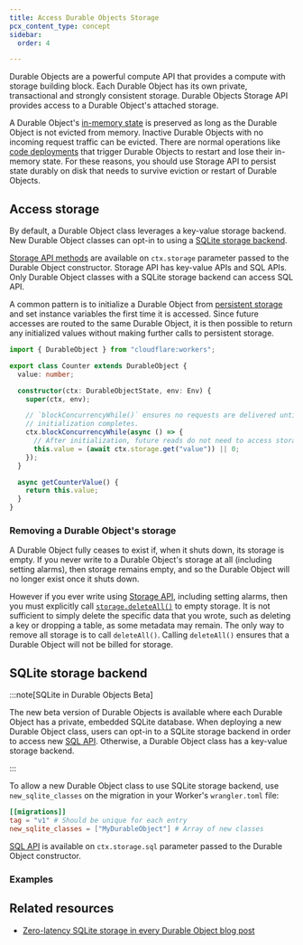 ```yaml
---
title: Access Durable Objects Storage
pcx_content_type: concept
sidebar:
  order: 4

---
```



<GlossaryTooltip term="Durable Object">Durable Objects</GlossaryTooltip> are a powerful compute API that provides a compute with storage building block. Each Durable Object has its own private, transactional and strongly consistent storage. Durable Objects <GlossaryTooltip term="Storage API">Storage API</GlossaryTooltip> provides access to a Durable Object's attached storage.

A Durable Object's [in-memory state](/durable-objects/reference/in-memory-state/) is preserved as long as the Durable Object is not evicted from memory. Inactive Durable Objects with no incoming request traffic can be evicted. There are normal operations like [code deployments](/workers/configuration/versions-and-deployments/) that trigger Durable Objects to restart and lose their in-memory state. For these reasons, you should use Storage API to persist state durably on disk that needs to survive eviction or restart of Durable Objects.

## Access storage

By default, a <GlossaryTooltip term="Durable Object class">Durable Object class</GlossaryTooltip> leverages a key-value storage backend. New Durable Object classes can opt-in to using a [SQLite storage backend](/durable-objects/best-practices/access-durable-objects-storage/#sqlite-storage-backend).

[Storage API methods](/durable-objects/api/storage-api/#methods) are available on `ctx.storage` parameter passed to the Durable Object constructor. Storage API has key-value APIs and SQL APIs. Only Durable Object classes with a SQLite storage backend can access SQL API.

A common pattern is to initialize a Durable Object from [persistent storage](/durable-objects/api/storage-api/) and set instance variables the first time it is accessed. Since future accesses are routed to the same Durable Object, it is then possible to return any initialized values without making further calls to persistent storage.

```ts
import { DurableObject } from "cloudflare:workers";

export class Counter extends DurableObject {
  value: number;

  constructor(ctx: DurableObjectState, env: Env) {
    super(ctx, env);

    // `blockConcurrencyWhile()` ensures no requests are delivered until
    // initialization completes.
    ctx.blockConcurrencyWhile(async () => {
      // After initialization, future reads do not need to access storage.
      this.value = (await ctx.storage.get("value")) || 0;
    });
  }

  async getCounterValue() {
    return this.value;
  }
}
```
### Removing a Durable Object's storage

A Durable Object fully ceases to exist if, when it shuts down, its storage is empty. If you never write to a Durable Object's storage at all (including setting <GlossaryTooltip term="alarm">alarms</GlossaryTooltip>), then storage remains empty, and so the Durable Object will no longer exist once it shuts down.

However if you ever write using [Storage API](/durable-objects/api/storage-api/), including setting alarms, then you must explicitly call [`storage.deleteAll()`](/durable-objects/api/storage-api/#deleteall) to empty storage. It is not sufficient to simply delete the specific data that you wrote, such as deleting a key or dropping a table, as some metadata may remain. The only way to remove all storage is to call `deleteAll()`. Calling `deleteAll()` ensures that a Durable Object will not be billed for storage.

## SQLite storage backend

:::note[SQLite in Durable Objects Beta]

The new beta version of Durable Objects is available where each Durable Object has a private, embedded SQLite database. When deploying a new Durable Object class, users can opt-in to a SQLite storage backend in order to access new [SQL API](/durable-objects/api/sql-storage/#exec). Otherwise, a Durable Object class has a key-value storage backend.

:::

To allow a new Durable Object class to use SQLite storage backend, use `new_sqlite_classes` on the migration in your Worker's `wrangler.toml` file:


<WranglerConfig>

```toml
[[migrations]]
tag = "v1" # Should be unique for each entry
new_sqlite_classes = ["MyDurableObject"] # Array of new classes
```

</WranglerConfig>

[SQL API](/durable-objects/api/sql-storage/#exec) is available on `ctx.storage.sql` parameter passed to the Durable Object constructor.

### Examples

<Render file="durable-objects-sql" />

<Render file="durable-objects-vs-d1" />

## Related resources

* [Zero-latency SQLite storage in every Durable Object blog post](https://blog.cloudflare.com/sqlite-in-durable-objects)
